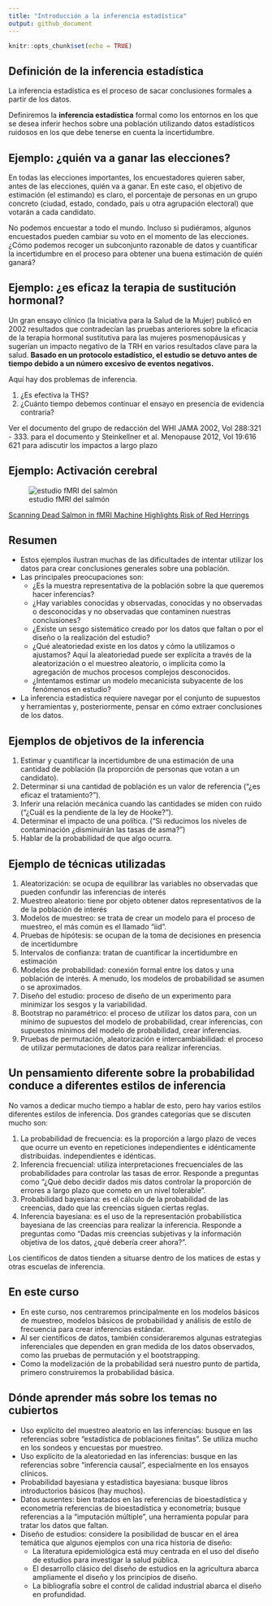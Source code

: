 ```yaml
---
title: "Introducción a la inferencia estadística"
output: github_document
---
```


```r
knitr::opts_chunk$set(echo = TRUE)
```

## Definición de la inferencia estadística

La inferencia estadística es el proceso de sacar conclusiones formales a partir de los datos. 

Definiremos la **inferencia estadística** formal como los entornos en los que se desea inferir hechos sobre una población utilizando datos estadísticos ruidosos en los que debe tenerse en cuenta la incertidumbre.

## Ejemplo: ¿quién va a ganar las elecciones?

En todas las elecciones importantes, los encuestadores quieren saber, antes de las elecciones, quién va a ganar. En este caso, el objetivo de estimación (el estimando) es claro, el porcentaje de personas en un grupo concreto (ciudad, estado, condado, país u otra agrupación electoral) que votarán a cada candidato.

No podemos encuestar a todo el mundo. Incluso si pudiéramos, algunos encuestados pueden cambiar su voto en el momento de las elecciones. ¿Cómo podemos recoger un subconjunto razonable de datos y cuantificar la incertidumbre en el proceso para obtener una buena estimación de quién ganará?

## Ejemplo: ¿es eficaz la terapia de sustitución hormonal? 

Un gran ensayo clínico (la Iniciativa para la Salud de la Mujer) publicó en 2002 resultados que contradecían las pruebas anteriores sobre la eficacia de la terapia hormonal sustitutiva para las mujeres posmenopáusicas y sugerían un impacto negativo de la TRH en varios resultados clave para la salud. **Basado en un protocolo estadístico, el estudio se detuvo antes de tiempo debido a un número excesivo de eventos negativos.**

Aquí hay dos problemas de inferencia. 

1. ¿Es efectiva la THS?
2. ¿Cuánto tiempo debemos continuar el ensayo en presencia de evidencia contraria?

Ver el documento del grupo de redacción del WHI JAMA 2002, Vol 288:321 - 333. para el documento y Steinkellner et al. Menopause 2012, Vol 19:616 621 para adiscutir los impactos a largo plazo

## Ejemplo: Activación cerebral

![estudio fMRI del salmón](https://raw.githubusercontent.com/bcaffo/courses/master/06_StatisticalInference/01_Introduction/fig/fmri-salmon.jpg)

[Scanning Dead Salmon in fMRI Machine Highlights Risk of Red Herrings](http://www.wired.com/2009/09/fmrisalmon/)

## Resumen

- Estos ejemplos ilustran muchas de las dificultades de intentar utilizar los datos para crear conclusiones generales sobre una población.
- Las principales preocupaciones son:
  - ¿Es la muestra representativa de la población sobre la que queremos hacer inferencias?
  - ¿Hay variables conocidas y observadas, conocidas y no observadas o desconocidas y no observadas que contaminen nuestras conclusiones?
  - ¿Existe un sesgo sistemático creado por los datos que faltan o por el diseño o la realización del estudio?
  - ¿Qué aleatoriedad existe en los datos y cómo la utilizamos o ajustamos? Aquí la aleatoriedad puede ser explícita a través de la aleatorización o el muestreo aleatorio, o implícita como la agregación de muchos procesos complejos desconocidos.
  - ¿Intentamos estimar un modelo mecanicista subyacente de los fenómenos en estudio?
- La inferencia estadística requiere navegar por el conjunto de supuestos y herramientas y, posteriormente, pensar en cómo extraer conclusiones de los datos.

## Ejemplos de objetivos de la inferencia

1. Estimar y cuantificar la incertidumbre de una estimación de una cantidad de población (la proporción de personas que votan a un candidato).
2. Determinar si una cantidad de población es un valor de referencia ("¿es eficaz el tratamiento?").
3. Inferir una relación mecánica cuando las cantidades se miden con ruido ("¿Cuál es la pendiente de la ley de Hooke?").
4. Determinar el impacto de una política. ("Si reducimos los niveles de contaminación ¿disminuirán las tasas de asma?")
5. Hablar de la probabilidad de que algo ocurra.

## Ejemplo de técnicas utilizadas 

1. Aleatorización: se ocupa de equilibrar las variables no observadas que pueden confundir las inferencias de interés
2. Muestreo aleatorio: tiene por objeto obtener datos representativos de la de la población de interés
3. Modelos de muestreo: se trata de crear un modelo para el proceso de muestreo, el más común es el llamado "iid".
4. Pruebas de hipótesis: se ocupan de la toma de decisiones en presencia de incertidumbre
5. Intervalos de confianza: tratan de cuantificar la incertidumbre en estimación
6. Modelos de probabilidad: conexión formal entre los datos y una población de interés. A menudo, los modelos de probabilidad se asumen o se aproximados.
7. Diseño del estudio: proceso de diseño de un experimento para minimizar los sesgos y la variabilidad.
8. Bootstrap no paramétrico: el proceso de utilizar los datos para, con un mínimo de supuestos del modelo de probabilidad, crear inferencias,  con supuestos mínimos del modelo de probabilidad, crear inferencias.
9. Pruebas de permutación, aleatorización e intercambiabilidad: el proceso de utilizar permutaciones de datos para realizar inferencias.

## Un pensamiento diferente sobre la probabilidad conduce a diferentes estilos de inferencia

No vamos a dedicar mucho tiempo a hablar de esto, pero hay varios estilos diferentes estilos de inferencia. Dos grandes categorías que se discuten mucho son:

1. La probabilidad de frecuencia: es la proporción a largo plazo de veces que ocurre un evento en repeticiones independientes e idénticamente distribuidas. independientes e idénticas.
2. Inferencia frecuencial: utiliza interpretaciones frecuenciales de las probabilidades para controlar las tasas de error. Responde a preguntas como "¿Qué debo decidir dados mis datos controlar la proporción de errores a largo plazo que cometo en un nivel tolerable".
3. Probabilidad bayesiana: es el cálculo de la probabilidad de las creencias, dado que las creencias siguen ciertas reglas.
4. Inferencia bayesiana: es el uso de la representación probabilística bayesiana de las creencias para realizar la inferencia. Responde a preguntas como "Dadas mis creencias subjetivas y la información objetiva de los datos, ¿qué debería creer ahora?".

Los científicos de datos tienden a situarse dentro de los matices de estas y otras escuelas de inferencia. 

## En este curso

* En este curso, nos centraremos principalmente en los modelos básicos de muestreo, modelos básicos de probabilidad y análisis de estilo de frecuencia para crear inferencias estándar. 
* Al ser científicos de datos, también consideraremos algunas estrategias inferenciales que dependen en gran medida de los datos observados, como las pruebas de permutación y el bootstrapping.
* Como la modelización de la probabilidad será nuestro punto de partida, primero construiremos la probabilidad básica.

## Dónde aprender más sobre los temas no cubiertos

- Uso explícito del muestreo aleatorio en las inferencias: busque en las referencias sobre "estadística de poblaciones finitas". Se utiliza mucho en los sondeos y encuestas por muestreo.
- Uso explícito de la aleatoriedad en las inferencias: busque en las referencias sobre "inferencia causal", especialmente en los ensayos clínicos.
- Probabilidad bayesiana y estadística bayesiana: busque libros introductorios básicos (hay muchos).
- Datos ausentes: bien tratados en las referencias de bioestadística y econometría referencias de bioestadística y econometría; busque referencias a la "imputación múltiple", una herramienta popular para tratar los datos que faltan.
- Diseño de estudios: considere la posibilidad de buscar en el área temática que  algunos ejemplos con una rica historia de diseño:
  - La literatura epidemiológica está muy centrada en el uso del diseño de estudios para investigar la salud pública.
  - El desarrollo clásico del diseño de estudios en la agricultura abarca ampliamente el diseño y los principios de diseño.
  - La bibliografía sobre el control de calidad industrial abarca el diseño en profundidad. 